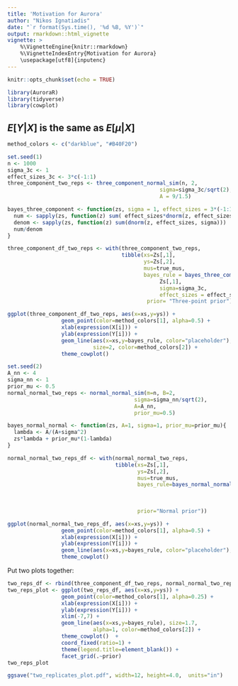 ```yaml
---
title: 'Motivation for Aurora'
author: "Nikos Ignatiadis"
date: "`r format(Sys.time(), '%d %B, %Y')`"
output: rmarkdown::html_vignette
vignette: >
    %\VignetteEngine{knitr::rmarkdown}
    %\VignetteIndexEntry{Motivation for Aurora}
    \usepackage[utf8]{inputenc}
---
```




```r
knitr::opts_chunk$set(echo = TRUE)
```

```r
library(AuroraR)
library(tidyverse)
library(cowplot)
```


##    $E[Y|X]$ is the same as $E[\mu | X]$

```r
method_colors <- c("darkblue", "#B40F20")

set.seed(1)
n <- 1000
sigma_3c <- 1
effect_sizes_3c <- 3*c(-1:1)
three_component_two_reps <- three_component_normal_sim(n, 2,
                                                sigma=sigma_3c/sqrt(2), 
                                                A = 9/1.5)

bayes_three_component <- function(zs, sigma = 1, effect_sizes = 3*(-1:1)){
  num <- sapply(zs, function(z) sum( effect_sizes*dnorm(z, effect_sizes, sigma)))
  denom <- sapply(zs, function(z) sum(dnorm(z, effect_sizes, sigma)))
  num/denom
}

three_component_df_two_reps <- with(three_component_two_reps,
                                    tibble(xs=Zs[,1],
                                           ys=Zs[,2], 
                                           mus=true_mus,
                                           bayes_rule = bayes_three_component(
                                                Zs[,1], 
                                                sigma=sigma_3c, 
                                                effect_sizes = effect_sizes_3c), 
                                            prior= "Three-point prior"))

ggplot(three_component_df_two_reps, aes(x=xs,y=ys)) +
                 geom_point(color=method_colors[1], alpha=0.5) + 
                 xlab(expression(X[i])) + 
                 ylab(expression(Y[i])) + 
                 geom_line(aes(x=xs,y=bayes_rule, color="placeholder"),
                           size=2, color=method_colors[2]) + 
                 theme_cowplot() 
```


```r
set.seed(2)
A_nn <- 4
sigma_nn <- 1
prior_mu <- 0.5
normal_normal_two_reps <- normal_normal_sim(m=n, B=2,
                                        sigma=sigma_nn/sqrt(2),
                                        A=A_nn,
                                        prior_mu=0.5)

bayes_normal_normal <- function(zs, A=1, sigma=1, prior_mu=prior_mu){
  lambda <- A/(A+sigma^2)
  zs*lambda + prior_mu*(1-lambda)
}

normal_normal_two_reps_df <- with(normal_normal_two_reps,
                                  tibble(xs=Zs[,1],
                                         ys=Zs[,2], 
                                         mus=true_mus,
                                         bayes_rule=bayes_normal_normal(Zs[,1],
                                                                        A=A_nn,
                                                                        sigma=sigma_nn,
                                                                        prior_mu=prior_mu),
                                         prior="Normal prior"))

ggplot(normal_normal_two_reps_df, aes(x=xs,y=ys)) +
                 geom_point(color=method_colors[1], alpha=0.5) + 
                 xlab(expression(X[i])) + 
                 ylab(expression(Y[i])) + 
                 geom_line(aes(x=xs,y=bayes_rule, color="placeholder"), size=2, color=method_colors[2]) + 
                 theme_cowplot() 
```

Put two plots together:
```r
two_reps_df <- rbind(three_component_df_two_reps, normal_normal_two_reps_df )
two_reps_plot <- ggplot(two_reps_df, aes(x=xs,y=ys)) +
                 geom_point(color=method_colors[1], alpha=0.25) + 
                 xlab(expression(X[i])) + 
                 ylab(expression(Y[i])) + 
                 xlim(-7,7) + 
                 geom_line(aes(x=xs,y=bayes_rule), size=1.7,
                           alpha=1, color=method_colors[2]) +  
                 theme_cowplot()  +
                 coord_fixed(ratio=1) +
                 theme(legend.title=element_blank()) +
                 facet_grid(.~prior) 
two_reps_plot
```

```r
ggsave("two_replicates_plot.pdf", width=12, height=4.0,  units="in")
```
